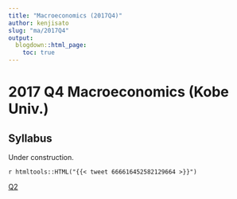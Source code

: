 ```yaml
---
title: "Macroeconomics (2017Q4)"
author: kenjisato
slug: "ma/2017Q4"
output:
  blogdown::html_page:
    toc: true
---
```


# 2017 Q4 Macroeconomics (Kobe Univ.)

## Syllabus

Under construction.

`r htmltools::HTML("{{< tweet 666616452582129664 >}}")`

[Q2](`r bd_relref("ma17q2.en.html")`)
